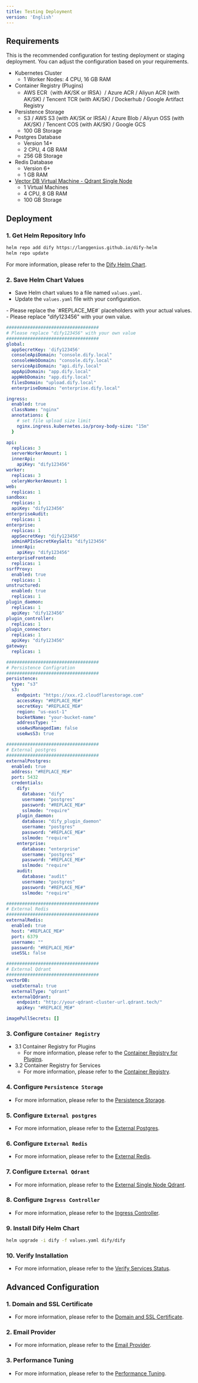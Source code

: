 ```yaml
---
title: Testing Deployment
version: 'English'
---
```


## Requirements
This is the recommended configuration for testing deployment or staging deployment. You can adjust the configuration based on your requirements.

- Kubernetes Cluster
    - 1 Worker Nodes: 4 CPU, 16 GB RAM
-  Container Registry (Plugins)
    - AWS ECR（with AK/SK or IRSA）/ Azure ACR / Aliyun ACR (with AK/SK) / Tencent TCR (with AK/SK) / Dockerhub / Google Artifact Registry
- Persistence Storage
    - S3 / AWS S3 (with AK/SK or IRSA) / Azure Blob / Aliyun OSS (with AK/SK) / Tencent COS (with AK/SK) / Google GCS
    - 100 GB Storage
- Postgres Database
    - Version 14+
    - 2 CPU, 4 GB RAM
    - 256 GB Storage
- Redis Database
    - Version 6+
    - 1 GB RAM
- [Vector DB Virtual Machine - Qdrant Single Node](/versions/3-0-x/en-us/deployment/advanced-configuration/qdrant/single-node)
    - 1 Virtual Machines
    - 4 CPU, 8 GB RAM
    - 100 GB Storage

## Deployment
### 1. Get Helm Repository Info
```bash
helm repo add dify https://langgenius.github.io/dify-helm
helm repo update
```

For more information, please refer to the [Dify Helm Chart](/versions/3-0-x/en-us/deployment/advanced-configuration/dify-helm-chart).

### 2. Save Helm Chart Values
- Save Helm chart values to a file named `values.yaml`.
- Update the `values.yaml` file with your configuration.

<Warning>
  - Please replace the `#REPLACE_ME#` placeholders with your actual values.
  - Please replace "dify123456" with your own value.
</Warning>

```yaml
###################################
# Please replace "dify123456" with your own value
###################################
global:
  appSecretKey: 'dify123456'
  consoleApiDomain: "console.dify.local"
  consoleWebDomain: "console.dify.local"
  serviceApiDomain: "api.dify.local"
  appApiDomain: "app.dify.local"
  appWebDomain: "app.dify.local"
  filesDomain: "upload.dify.local"
  enterpriseDomain: "enterprise.dify.local"

ingress:
  enabled: true
  className: "nginx"
  annotations: {
    # set file upload size limit
    nginx.ingress.kubernetes.io/proxy-body-size: "15m"
  }

api:
  replicas: 3
  serverWorkerAmount: 1
  innerApi:
    apiKey: "dify123456"
worker:
  replicas: 3
  celeryWorkerAmount: 1
web:
  replicas: 1
sandbox:
  replicas: 1
  apiKey: "dify123456"
enterpriseAudit:
  replicas: 1
enterprise:
  replicas: 1
  appSecretKey: "dify123456"
  adminAPIsSecretKeySalt: "dify123456"
  innerApi:
    apiKey: "dify123456"
enterpriseFrontend:
  replicas: 1
ssrfProxy:
  enabled: true
  replicas: 1
unstructured:
  enabled: true
  replicas: 1
plugin_daemon:
  replicas: 1
  apiKey: "dify123456"
plugin_controller:
  replicas: 1
plugin_connector:
  replicas: 1
  apiKey: "dify123456"
gateway:
  replicas: 1

###################################
# Persistence Configration
###################################
persistence:
  type: "s3"
  s3:
    endpoint: "https://xxx.r2.cloudflarestorage.com"
    accessKey: "#REPLACE_ME#"
    secretKey: "#REPLACE_ME#"
    region: "us-east-1"
    bucketName: "your-bucket-name"
    addressType: ""
    useAwsManagedIam: false
    useAwsS3: true

###################################
# External postgres
###################################
externalPostgres:
  enabled: true
  address: "#REPLACE_ME#"
  port: 5432
  credentials:
    dify:
      database: "dify"
      username: "postgres"
      password: "#REPLACE_ME#"
      sslmode: "require"
    plugin_daemon:
      database: "dify_plugin_daemon"
      username: "postgres"
      password: "#REPLACE_ME#"
      sslmode: "require"
    enterprise:
      database: "enterprise"
      username: "postgres"
      password: "#REPLACE_ME#"
      sslmode: "require"
    audit:
      database: "audit"
      username: "postgres"
      password: "#REPLACE_ME#"
      sslmode: "require"

###################################
# External Redis
###################################
externalRedis:
  enabled: true
  host: "#REPLACE_ME#"
  port: 6379
  username: ""
  password: "#REPLACE_ME#"
  useSSL: false

###################################
# External Qdrant
###################################
vectorDB:
  useExternal: true
  externalType: "qdrant"
  externalQdrant:
    endpoint: "http://your-qdrant-cluster-url.qdrant.tech/"
    apiKey: "#REPLACE_ME#"

imagePullSecrets: []
```

### 3. Configure `Container Registry`
- 3.1 Container Registry for Plugins
    - For more information, please refer to the [Container Registry for Plugins](/versions/3-0-x/en-us/deployment/advanced-configuration/container-registry-for-plugins).
- 3.2 Container Registry for Services
    - For more information, please refer to the [Container Registry](/versions/3-0-x/en-us/deployment/advanced-configuration/container-registry).

### 4. Configure `Persistence Storage`
- For more information, please refer to the [Persistence Storage](/versions/3-0-x/en-us/deployment/advanced-configuration/persistent-storage).

### 5. Configure `External postgres`
- For more information, please refer to the [External Postgres](/versions/3-0-x/en-us/deployment/advanced-configuration/postgresql-database).

### 6. Configure `External Redis`
- For more information, please refer to the [External Redis](/versions/3-0-x/en-us/deployment/advanced-configuration/redis).

### 7. Configure `External Qdrant`
- For more information, please refer to the [External Single Node Qdrant](/versions/3-0-x/en-us/deployment/advanced-configuration/qdrant/single-node).

### 8. Configure `Ingress Controller`
- For more information, please refer to the [Ingress Controller](/versions/3-0-x/en-us/deployment/advanced-configuration/nginx-ingress-controller).

### 9. Install Dify Helm Chart
```bash
helm upgrade -i dify -f values.yaml dify/dify
```

### 10. Verify Installation
- For more information, please refer to the [Verify Services Status](/versions/3-0-x/en-us/deployment/verify-services-status).

## Advanced Configuration
### 1. Domain and SSL Certificate
- For more information, please refer to the [Domain and SSL Certificate](/versions/3-0-x/en-us/deployment/advanced-configuration/domain-and-ssl-certificate).

### 2. Email Provider
- For more information, please refer to the [Email Provider](/versions/3-0-x/en-us/deployment/advanced-configuration/email-provider).

### 3. Performance Tuning
- For more information, please refer to the [Performance Tuning](/versions/3-0-x/en-us/deployment/advanced-configuration/performance).
